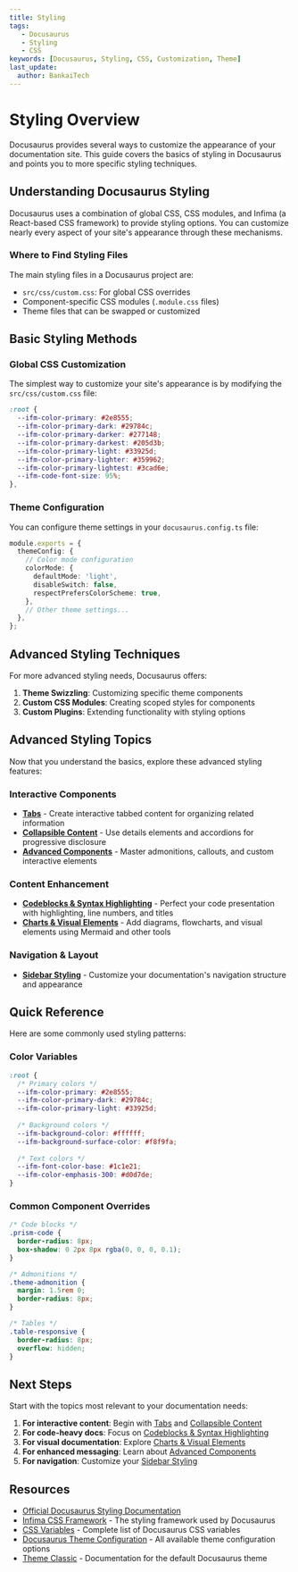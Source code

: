 ```yaml
---
title: Styling
tags:
   - Docusaurus
   - Styling
   - CSS
keywords: [Docusaurus, Styling, CSS, Customization, Theme]
last_update:
  author: BankaiTech
---
```



# **Styling Overview**

Docusaurus provides several ways to customize the appearance of your documentation site. This guide covers the basics of styling in Docusaurus and points you to more specific styling techniques.

## **Understanding Docusaurus Styling**

Docusaurus uses a combination of global CSS, CSS modules, and Infima (a React-based CSS framework) to provide styling options. You can customize nearly every aspect of your site's appearance through these mechanisms.

### **Where to Find Styling Files**

The main styling files in a Docusaurus project are:

- `src/css/custom.css`: For global CSS overrides
- Component-specific CSS modules (`.module.css` files)
- Theme files that can be swapped or customized

## **Basic Styling Methods**

### **Global CSS Customization**

The simplest way to customize your site's appearance is by modifying the `src/css/custom.css` file:

```css
:root {
  --ifm-color-primary: #2e8555;
  --ifm-color-primary-dark: #29784c;
  --ifm-color-primary-darker: #277148;
  --ifm-color-primary-darkest: #205d3b;
  --ifm-color-primary-light: #33925d;
  --ifm-color-primary-lighter: #359962;
  --ifm-color-primary-lightest: #3cad6e;
  --ifm-code-font-size: 95%;
},
```

### **Theme Configuration**

You can configure theme settings in your `docusaurus.config.ts` file:

```ts
module.exports = {
  themeConfig: {
    // Color mode configuration
    colorMode: {
      defaultMode: 'light',
      disableSwitch: false,
      respectPrefersColorScheme: true,
    },
    // Other theme settings...
  },
};
```

## **Advanced Styling Techniques**

For more advanced styling needs, Docusaurus offers:

1. **Theme Swizzling**: Customizing specific theme components
2. **Custom CSS Modules**: Creating scoped styles for components
3. **Custom Plugins**: Extending functionality with styling options

## **Advanced Styling Topics**

Now that you understand the basics, explore these advanced styling features:

### **Interactive Components**
- **[Tabs](./Tabs)** - Create interactive tabbed content for organizing related information
- **[Collapsible Content](./Collapsible-Content)** - Use details elements and accordions for progressive disclosure
- **[Advanced Components](./Advanced-Components)** - Master admonitions, callouts, and custom interactive elements

### **Content Enhancement**
- **[Codeblocks & Syntax Highlighting](./Codeblocks)** - Perfect your code presentation with highlighting, line numbers, and titles
- **[Charts & Visual Elements](./Charts-Visual)** - Add diagrams, flowcharts, and visual elements using Mermaid and other tools

### **Navigation & Layout**
- **[Sidebar Styling](./Sidebar)** - Customize your documentation's navigation structure and appearance

## **Quick Reference**

Here are some commonly used styling patterns:

### **Color Variables**
```css
:root {
  /* Primary colors */
  --ifm-color-primary: #2e8555;
  --ifm-color-primary-dark: #29784c;
  --ifm-color-primary-light: #33925d;
  
  /* Background colors */
  --ifm-background-color: #ffffff;
  --ifm-background-surface-color: #f8f9fa;
  
  /* Text colors */
  --ifm-font-color-base: #1c1e21;
  --ifm-color-emphasis-300: #d0d7de;
}
```

### **Common Component Overrides**
```css
/* Code blocks */
.prism-code {
  border-radius: 8px;
  box-shadow: 0 2px 8px rgba(0, 0, 0, 0.1);
}

/* Admonitions */
.theme-admonition {
  margin: 1.5rem 0;
  border-radius: 8px;
}

/* Tables */
.table-responsive {
  border-radius: 8px;
  overflow: hidden;
}
```

## **Next Steps**

Start with the topics most relevant to your documentation needs:

1. **For interactive content**: Begin with [Tabs](./Tabs) and [Collapsible Content](./Collapsible-Content)
2. **For code-heavy docs**: Focus on [Codeblocks & Syntax Highlighting](./Codeblocks)
3. **For visual documentation**: Explore [Charts & Visual Elements](./Charts-Visual)
4. **For enhanced messaging**: Learn about [Advanced Components](./Advanced-Components)
5. **For navigation**: Customize your [Sidebar Styling](./Sidebar)

## **Resources**

- [Official Docusaurus Styling Documentation](https://docusaurus.io/docs/styling-layout)
- [Infima CSS Framework](https://infima.dev/) - The styling framework used by Docusaurus
- [CSS Variables](https://docusaurus.io/docs/styling-layout#css-variables) - Complete list of Docusaurus CSS variables
- [Docusaurus Theme Configuration](https://docusaurus.io/docs/api/themes/configuration) - All available theme configuration options
- [Theme Classic](https://docusaurus.io/docs/api/themes/@docusaurus/theme-classic) - Documentation for the default Docusaurus theme

<BuyMeACoffeeButton />
